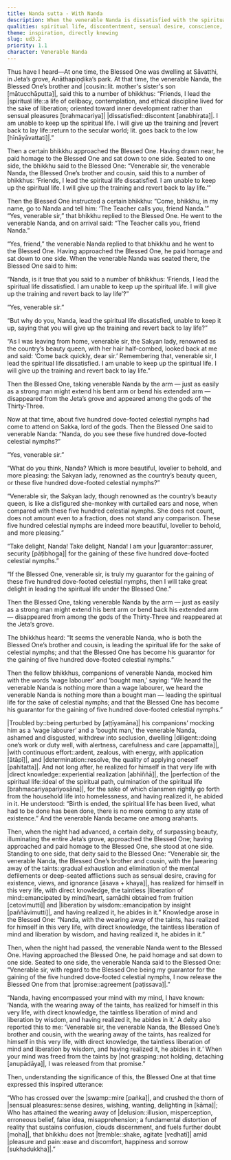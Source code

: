 ```yaml
---
title: Nanda sutta - With Nanda
description: When the venerable Nanda is dissatisfied with the spiritual life due to thoughts of a beautiful woman, the Buddha takes him to the realm of the gods and shows him celestial nymphs far more beautiful. Delighted, Nanda consents to continue leading the spiritual life, but is soon mocked by his companions as a ‘wage labourer’ and a ‘bought man.’ Stung by shame, he turns to earnest practice, and before long realizes the perfection of the spiritual life.
qualities: spiritual life, discontentment, sensual desire, conscience, perturbation, diligence, continuous effort, rousing of energy, direct knowledge, liberation, delusion, free from attachment
theme: inspiration, directly knowing
slug: ud3.2
priority: 1.1
character: Venerable Nanda
---
```


Thus have I heard—At one time, the Blessed One was dwelling at Sāvatthi, in Jeta’s grove, Anāthapiṇḍika’s park. At that time, the venerable Nanda, the Blessed One’s brother and |cousin::lit. mother's sister's son [mātucchāputta]|, said this to a number of bhikkhus: “Friends, I lead the |spiritual life::a life of celibacy, contemplation, and ethical discipline lived for the sake of liberation; oriented toward inner development rather than sensual pleasures [brahmacariya]| |dissatisfied::discontent [anabhirata]|. I am unable to keep up the spiritual life. I will give up the training and |revert back to lay life::return to the secular world; lit. goes back to the low [hīnāyāvattati]|.”

Then a certain bhikkhu approached the Blessed One. Having drawn near, he paid homage to the Blessed One and sat down to one side. Seated to one side, the bhikkhu said to the Blessed One: “Venerable sir, the venerable Nanda, the Blessed One’s brother and cousin, said this to a number of bhikkhus: ‘Friends, I lead the spiritual life dissatisfied. I am unable to keep up the spiritual life. I will give up the training and revert back to lay life.’”

Then the Blessed One instructed a certain bhikkhu: “Come, bhikkhu, in my name, go to Nanda and tell him: ‘The Teacher calls you, friend Nanda.’” “Yes, venerable sir,” that bhikkhu replied to the Blessed One. He went to the venerable Nanda, and on arrival said: “The Teacher calls you, friend Nanda.”

“Yes, friend,” the venerable Nanda replied to that bhikkhu and he went to the Blessed One. Having approached the Blessed One, he paid homage and sat down to one side. When the venerable Nanda was seated there, the Blessed One said to him:

“Nanda, is it true that you said to a number of bhikkhus: ‘Friends, I lead the spiritual life dissatisfied. I am unable to keep up the spiritual life. I will give up the training and revert back to lay life’?”

“Yes, venerable sir.”

“But why do you, Nanda, lead the spiritual life dissatisfied, unable to keep it up, saying that you will give up the training and revert back to lay life?”

“As I was leaving from home, venerable sir, the Sakyan lady, renowned as the country’s beauty queen, with her hair half-combed, looked back at me and said: ‘Come back quickly, dear sir.’ Remembering that, venerable sir, I lead the spiritual life dissatisfied. I am unable to keep up the spiritual life. I will give up the training and revert back to lay life.”

Then the Blessed One, taking venerable Nanda by the arm — just as easily as a strong man might extend his bent arm or bend his extended arm — disappeared from the Jeta’s grove and appeared among the gods of the Thirty-Three.

Now at that time, about five hundred dove-footed celestial nymphs had come to attend on Sakka, lord of the gods. Then the Blessed One said to venerable Nanda: “Nanda, do you see these five hundred dove-footed celestial nymphs?”

“Yes, venerable sir.”

“What do you think, Nanda? Which is more beautiful, lovelier to behold, and more pleasing: the Sakyan lady, renowned as the country’s beauty queen, or these five hundred dove-footed celestial nymphs?”

“Venerable sir, the Sakyan lady, though renowned as the country’s beauty queen, is like a disfigured she-monkey with curtailed ears and nose, when compared with these five hundred celestial nymphs. She does not count, does not amount even to a fraction, does not stand any comparison. These five hundred celestial nymphs are indeed more beautiful, lovelier to behold, and more pleasing.”

“Take delight, Nanda! Take delight, Nanda! I am your |guarantor::assurer, security [pāṭibhoga]| for the gaining of these five hundred dove-footed celestial nymphs.”

“If the Blessed One, venerable sir, is truly my guarantor for the gaining of these five hundred dove-footed celestial nymphs, then I will take great delight in leading the spiritual life under the Blessed One.”

Then the Blessed One, taking venerable Nanda by the arm — just as easily as a strong man might extend his bent arm or bend back his extended arm — disappeared from among the gods of the Thirty-Three and reappeared at the Jeta’s grove.

The bhikkhus heard: “It seems the venerable Nanda, who is both the Blessed One’s brother and cousin, is leading the spiritual life for the sake of celestial nymphs; and that the Blessed One has become his guarantor for the gaining of five hundred dove-footed celestial nymphs.”

Then the fellow bhikkhus, companions of venerable Nanda, mocked him with the words ‘wage labourer’ and ‘bought man,’ saying: “We heard the venerable Nanda is nothing more than a wage labourer, we heard the venerable Nanda is nothing more than a bought man — leading the spiritual life for the sake of celestial nymphs; and that the Blessed One has become his guarantor for the gaining of five hundred dove-footed celestial nymphs.”

|Troubled by::being perturbed by [aṭṭīyamāna]| his companions’ mocking him as a ‘wage labourer’ and a ‘bought man,’ the venerable Nanda, ashamed and disgusted, withdrew into seclusion, dwelling |diligent::doing one’s work or duty well, with alertness, carefulness and care [appamatta]|, |with continuous effort::ardent, zealous, with energy, with application [ātāpī]|, and |determination::resolve, the quality of applying oneself [pahitatta]|. And not long after, he realized for himself in that very life with |direct knowledge::experiential realization [abhiññā]|, the |perfection of the spiritual life::ideal of the spiritual path, culmination of the spiritual life [brahmacariyapariyosāna]|, for the sake of which clansmen rightly go forth from the household life into homelessness, and having realized it, he abided in it. He understood: “Birth is ended, the spiritual life has been lived, what had to be done has been done, there is no more coming to any state of existence.” And the venerable Nanda became one among arahants.

Then, when the night had advanced, a certain deity, of surpassing beauty, illuminating the entire Jeta’s grove, approached the Blessed One; having approached and paid homage to the Blessed One, she stood at one side. Standing to one side, that deity said to the Blessed One: “Venerable sir, the venerable Nanda, the Blessed One’s brother and cousin, with the |wearing away of the taints::gradual exhaustion and elimination of the mental defilements or deep-seated afflictions such as sensual desire, craving for existence, views, and ignorance [āsava + khaya]|, has realized for himself in this very life, with direct knowledge, the taintless |liberation of mind::emancipated by mind/heart, samādhi obtained from fruition [cetovimutti]| and |liberation by wisdom::emancipation by insight [paññāvimutti]|, and having realized it, he abides in it.” Knowledge arose in the Blessed One: “Nanda, with the wearing away of the taints, has realized for himself in this very life, with direct knowledge, the taintless liberation of mind and liberation by wisdom, and having realized it, he abides in it.”

Then, when the night had passed, the venerable Nanda went to the Blessed One. Having approached the Blessed One, he paid homage and sat down to one side. Seated to one side, the venerable Nanda said to the Blessed One: “Venerable sir, with regard to the Blessed One being my guarantor for the gaining of the five hundred dove-footed celestial nymphs, I now release the Blessed One from that |promise::agreement [paṭissava]|.”

“Nanda, having encompassed your mind with my mind, I have known: ‘Nanda, with the wearing away of the taints, has realized for himself in this very life, with direct knowledge, the taintless liberation of mind and liberation by wisdom, and having realized it, he abides in it.’ A deity also reported this to me: ‘Venerable sir, the venerable Nanda, the Blessed One’s brother and cousin, with the wearing away of the taints, has realized for himself in this very life, with direct knowledge, the taintless liberation of mind and liberation by wisdom, and having realized it, he abides in it.’ When your mind was freed from the taints by |not grasping::not holding, detaching [anupādāya]|, I was released from that promise.”

Then, understanding the significance of this, the Blessed One at that time expressed this inspired utterance:

“Who has crossed over the |swamp::mire [paṅka]|,
and crushed the thorn of |sensual pleasures::sense desires, wishing, wanting, delighting in [kāma]|;
Who has attained the wearing away of |delusion::illusion, misperception, erroneous belief, false idea, misapprehension; a fundamental distortion of reality that sustains confusion, clouds discernment, and fuels further doubt [moha]|,
that bhikkhu does not |tremble::shake, agitate [vedhatī]| amid |pleasure and pain::ease and discomfort, happiness and sorrow [sukhadukkha]|.”